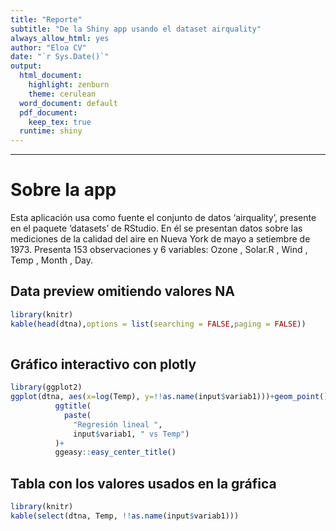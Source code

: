```yaml
---
title: "Reporte"
subtitle: "De la Shiny app usando el dataset airquality"
always_allow_html: yes
author: "Eloa CV"
date: "`r Sys.Date()`"
output:
  html_document:
    highlight: zenburn
    theme: cerulean
  word_document: default
  pdf_document: 
    keep_tex: true
  runtime: shiny
---
```

***
# Sobre la app\

Esta aplicación usa como fuente el conjunto de datos ‘airquality’, presente en el paquete ‘datasets’ de RStudio.
En él se presentan datos sobre las mediciones de la calidad del aire en Nueva York de mayo a setiembre de 1973.
Presenta 153 observaciones y 6 variables: Ozone , Solar.R , Wind , Temp , Month , Day.

## Data preview omitiendo valores NA\

```r
library(knitr)
kable(head(dtna),options = list(searching = FALSE,paging = FALSE))
      
```



## Gráfico interactivo con plotly\

```r
library(ggplot2)
ggplot(dtna, aes(x=log(Temp), y=!!as.name(input$variab1)))+geom_point() + stat_smooth(method="lm", level=0.99, color=input$color)+
          ggtitle(
            paste(
              "Regresión lineal ",
              input$variab1, " vs Temp")
          )+
          ggeasy::easy_center_title()
```

## Tabla con los valores usados en la gráfica\

```r
library(knitr)
kable(select(dtna, Temp, !!as.name(input$variab1)))
```

